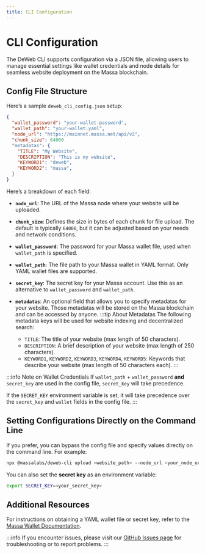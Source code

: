 ```yaml
---
title: CLI Configuration
---
```


# CLI Configuration

The DeWeb CLI supports configuration via a JSON file, allowing users to manage essential settings like wallet credentials
and node details for seamless website deployment on the Massa blockchain.

## Config File Structure

Here’s a sample `deweb_cli_config.json` setup:

```json
{
  "wallet_password": "your-wallet-password",
  "wallet_path": "your-wallet.yaml",
  "node_url": "https://mainnet.massa.net/api/v2",
  "chunk_size": 64000
  "metadatas": {
    "TITLE": "My Website",
    "DESCRIPTION": "This is my website",
    "KEYWORD1": "deweb",
    "KEYWORD2": "massa",
  }
}
```

Here’s a breakdown of each field:

- **`node_url`**: The URL of the Massa node where your website will be uploaded.
- **`chunk_size`**: Defines the size in bytes of each chunk for file upload.
  The default is typically `64000`, but it can be adjusted based on your needs and network conditions.
- **`wallet_password`**: The password for your Massa wallet file, used when `wallet_path` is specified.
- **`wallet_path`**: The file path to your Massa wallet in YAML format. Only YAML wallet files are supported.
- **`secret_key`**: The secret key for your Massa account. Use this as an alternative to `wallet_password` and `wallet_path`.
- **`metadatas`**: An optional field that allows you to specify metadatas for your website.
  Those metadatas will be stored on the Massa blockchain and can be accessed by anyone.
  :::tip About Metadatas
    The following metadata keys will be used for website indexing and decentralized search:

    - `TITLE`: The title of your website (max length of 50 characters).
    - `DESCRIPTION`: A brief description of your website (max length of 250 characters).
    - `KEYWORD1`, `KEYWORD2`, `KEYWORD3`, `KEYWORD4`, `KEYWORD5`: Keywords that describe your website (max length of 50 characters each).
  :::

:::info Note on Wallet Credentials
If `wallet_path` + `wallet_password` **and** `secret_key` are used in the config file, `secret_key` will take precedence.

If the `SECRET_KEY` environment variable is set, it will take precedence over the `secret_key` and `wallet` fields in the config file.
:::

## Setting Configurations Directly on the Command Line

If you prefer, you can bypass the config file and specify values directly on the command line. For example:

```bash
npx @massalabs/deweb-cli upload <website_path> --node_url <your_node_url> --wallet <path_to_wallet> --password <your_password>
```

You can also set the **secret key** as an environment variable:

```bash
export SECRET_KEY=<your_secret_key>
```

## Additional Resources

For instructions on obtaining a YAML wallet file or secret key,
refer to the [Massa Wallet Documentation](https://docs.massa.net/docs/massaStation/massa-wallet/account-backup).

:::info
If you encounter issues, please visit our [GitHub Issues page](https://github.com/massalabs/DeWeb/issues) for troubleshooting or to report problems.
:::
